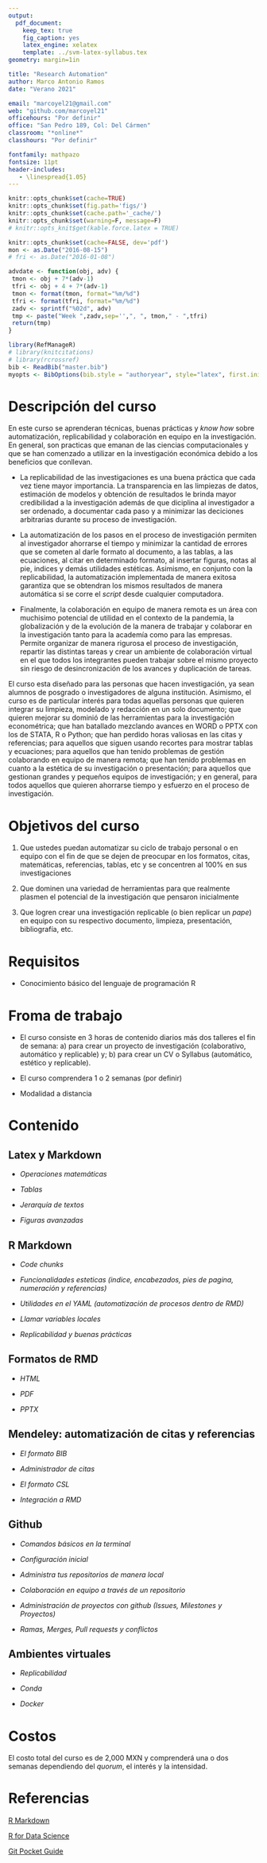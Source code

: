 ```yaml
---
output: 
  pdf_document:
    keep_tex: true
    fig_caption: yes
    latex_engine: xelatex
    template: ../svm-latex-syllabus.tex
geometry: margin=1in

title: "Research Automation"
author: Marco Antonio Ramos
date: "Verano 2021"

email: "marcoyel21@gmail.com"
web: "github.com/marcoyel21"
officehours: "Por definir"
office: "San Pedro 189, Col: Del Cármen"
classroom: "*online*"
classhours: "Por definir"

fontfamily: mathpazo
fontsize: 11pt
header-includes:
   - \linespread{1.05}
---
```


```r
knitr::opts_chunk$set(cache=TRUE)
knitr::opts_chunk$set(fig.path='figs/')
knitr::opts_chunk$set(cache.path='_cache/')
knitr::opts_chunk$set(warning=F, message=F)
# knitr::opts_knit$get(kable.force.latex = TRUE)
```



```r
knitr::opts_chunk$set(cache=FALSE, dev='pdf')
mon <- as.Date("2016-08-15")
# fri <- as.Date("2016-01-08")

advdate <- function(obj, adv) {
 tmon <- obj + 7*(adv-1)
 tfri <- obj + 4 + 7*(adv-1)
 tmon <- format(tmon, format="%m/%d")
 tfri <- format(tfri, format="%m/%d")
 zadv <- sprintf("%02d", adv)
 tmp <- paste("Week ",zadv,sep='',", ", tmon," - ",tfri)
 return(tmp)
}

library(RefManageR)
# library(knitcitations)
# library(rcrossref)
bib <- ReadBib("master.bib")
myopts <- BibOptions(bib.style = "authoryear", style="latex", first.inits=FALSE, max.names = 20)

```

# Descripción del curso

En este curso se aprenderan técnicas, buenas prácticas y *know how* sobre automatización, replicabilidad y colaboración en equipo en la investigación. En general, son practicas que emanan de las ciencias computacionales y que se han comenzado a utilizar en la investigación económica debido a los beneficios que conllevan.

+ La replicabilidad de las investigaciones es una buena práctica que cada vez tiene mayor importancia. La transparencia en las limpiezas de datos, estimación de modelos y obtención de resultados le brinda mayor credibilidad a la investigación además de que diciplina al investigador a ser ordenado, a documentar cada paso y a minimizar las deciciones arbitrarias durante su proceso de investigación. 

+ La automatización de los pasos en el proceso de investigación permiten al investigador ahorrarse el tiempo y minimizar la cantidad de errores que se cometen al darle formato al documento, a las tablas, a las ecuaciones, al citar en determinado formato, al insertar figuras, notas al pie, indices y demás utilidades estéticas. Asimismo, en conjunto con la replicabilidad, la automatización implementada de manera exitosa garantiza que se obtendran los mismos resultados de manera automática si se corre el *script* desde cualquier computadora.

+ Finalmente, la colaboración en equipo de manera remota es un área con muchisimo potencial de utilidad en el contexto de la pandemia, la globalización y de la evolución de la manera de trabajar y colaborar en la investigación tanto para la academía como para las empresas. Permite organizar de manera rigurosa el proceso de investigación, repartir las distintas tareas y crear un ambiente de colaboración virtual en el que todos los integrantes pueden trabajar sobre el mismo proyecto sin riesgo de desincronización de los avances y duplicación de tareas.

El curso esta diseñado para las personas que hacen investigación, ya sean alumnos de posgrado o investigadores de alguna institución. Asimismo, el curso es de particular interés para todas aquellas personas que quieren integrar su limpieza, modelado y redacción en un solo documento; que quieren mejorar su dominió de las herramientas para la investigación econométrica; que han batallado mezclando avances en WORD o PPTX con los de STATA, R o Python; que han perdido horas valiosas en las citas y referencias; para aquellos que siguen usando recortes para mostrar tablas y ecuaciones; para aquellos que han tenido problemas de gestión colaborando en equipo de manera remota; que han tenido problemas en cuanto a la estética de su investigación o presentación; para aquellos que gestionan grandes y pequeños equipos de investigación; y en general, para todos aquellos que quieren ahorrarse tiempo y esfuerzo en el proceso de investigación.

# Objetivos del curso

1. Que ustedes puedan automatizar su ciclo de trabajo personal o en equipo con el fin de que se dejen de preocupar en los formatos, citas, matemáticas, referencias, tablas, etc y se concentren al 100\% en sus investigaciones

2. Que dominen una variedad de herramientas para que realmente plasmen el potencial de la investigación que pensaron inicialmente

3. Que logren crear una investigación replicable (o bien replicar un *pape*) en equipo con su respectivo documento, limpieza, presentación, bibliografía, etc.

# Requisitos

+ Conocimiento básico del lenguaje de programación R

# Froma de trabajo

+ El curso consiste en 3 horas de contenido diarios más dos talleres el fin de semana: a) para crear un proyecto de investigación (colaborativo, automático y replicable) y; b) para crear un CV o Syllabus (automático, estético y replicable).

+ El curso comprendera 1 o 2 semanas (por definir)

+ Modalidad a distancia

# Contenido

## Latex y Markdown

- *Operaciones matemáticas*

- *Tablas*

- *Jerarquía de textos*

- *Figuras avanzadas*

## R Markdown

- *Code chunks*

- *Funcionalidades esteticas (indice, encabezados, pies de pagina, numeración y referencias)*

- *Utilidades en el YAML (automatización de procesos dentro de RMD)*

- *Llamar variables locales*

- *Replicabilidad y buenas prácticas*

## Formatos de RMD

+ *HTML*

+ *PDF*

+ *PPTX*

## Mendeley: automatización de citas y referencias

+ *El formato BIB*

+ *Administrador de citas*

+ *El formato CSL*

+ *Integración a RMD*

## Github

+ *Comandos básicos en la terminal*

+ *Configuración inicial*

+ *Administra tus repositorios de manera local*

+ *Colaboración en equipo a través de un repositorio*

+ *Administración de proyectos con github (Issues, Milestones y Proyectos)*

+ *Ramas, Merges, Pull requests y conflictos*

## Ambientes virtuales

+ *Replicabilidad*

+ *Conda*

+ *Docker*

# Costos

El costo total del curso es de 2,000 MXN y comprenderá una o dos semanas dependiendo del *quorum*, el interés y la intensidad.

# Referencias

[R Markdown](https://bookdown.org/yihui/rmarkdown/)

[R for Data Science](https://r4ds.had.co.nz/index.html)

[Git Pocket Guide](https://github.com/miollek/Free-Git-Books/blob/master/book/Git%20Pocket%20Guide%20-%20A%20Working%20Introduction.pdf)

\newpage


